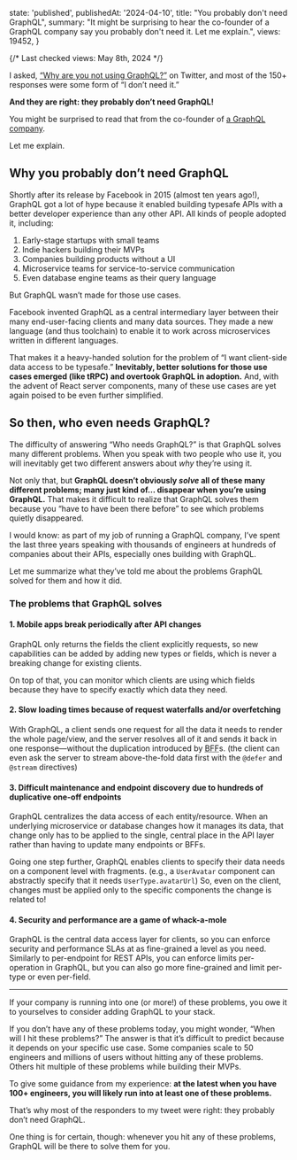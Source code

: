 
  state: 'published',
  publishedAt: '2024-04-10',
  title: "You probably don't need GraphQL",
  summary:
    "It might be surprising to hear the co-founder of a GraphQL company say you probably don't need it. Let me explain.",
  views: 19452,
}

{/* Last checked views: May 8th, 2024 */}


<BlogPost meta={meta}>

I asked, [“Why are you not using GraphQL?”](https://twitter.com/mxstbr/status/1765821895742828915) on Twitter, and most of the 150+ responses were some form of “I don’t need it.”

**And they are right: they probably don’t need GraphQL!**

You might be surprised to read that from the co-founder of [a GraphQL company](https://stellate.co/).

Let me explain.

## Why you probably don’t need GraphQL

Shortly after its release by Facebook in 2015 (almost ten years ago!), GraphQL got a lot of hype because it enabled building typesafe APIs with a better developer experience than any other API. All kinds of people adopted it, including:

1. Early-stage startups with small teams
2. Indie hackers building their MVPs
3. Companies building products without a UI
4. Microservice teams for service-to-service communication
5. Even database engine teams as their query language

But GraphQL wasn’t made for those use cases.

Facebook invented GraphQL as a central intermediary layer between their many end-user-facing clients and many data sources. They made a new language (and thus toolchain) to enable it to work across microservices written in different languages.

That makes it a heavy-handed solution for the problem of “I want client-side data access to be typesafe.” **Inevitably, better solutions for those use cases emerged (like tRPC) and overtook GraphQL in adoption.** And, with the advent of React server components, many of these use cases are yet again poised to be even further simplified.

## So then, who even needs GraphQL?

The difficulty of answering “Who needs GraphQL?” is that GraphQL solves many different problems. When you speak with two people who use it, you will inevitably get two different answers about _why_ they’re using it.

Not only that, but **GraphQL doesn’t obviously _solve_ all of these many different problems; many just kind of… disappear when you’re using GraphQL.** That makes it difficult to realize that GraphQL solves them because you “have to have been there before” to see which problems quietly disappeared.

I would know: as part of my job of running a GraphQL company, I’ve spent the last three years speaking with thousands of engineers at hundreds of companies about their APIs, especially ones building with GraphQL.

Let me summarize what they’ve told me about the problems GraphQL solved for them and how it did.

### The problems that GraphQL solves

#### 1. Mobile apps break periodically after API changes

GraphQL only returns the fields the client explicitly requests, so new capabilities can be added by adding new types or fields, which is never a breaking change for existing clients.

On top of that, you can monitor which clients are using which fields because they have to specify exactly which data they need.

#### 2. Slow loading times because of request waterfalls and/or overfetching

With GraphQL, a client sends one request for all the data it needs to render the whole page/view, and the server resolves all of it and sends it back in one response—without the duplication introduced by <abbr title="Backend for Frontend">BFF</abbr>s. (the client can even ask the server to stream above-the-fold data first with the `@defer` and `@stream` directives)

#### 3. Difficult maintenance and endpoint discovery due to hundreds of duplicative one-off endpoints

GraphQL centralizes the data access of each entity/resource. When an underlying microservice or database changes how it manages its data, that change only has to be applied to the single, central place in the API layer rather than having to update many endpoints or BFFs.

Going one step further, GraphQL enables clients to specify their data needs on a component level with fragments. (e.g., a `UserAvatar` component can abstractly specify that it needs `UserType.avatarUrl`) So, even on the client, changes must be applied only to the specific components the change is related to!

#### 4. Security and performance are a game of whack-a-mole

GraphQL is the central data access layer for clients, so you can enforce security and performance SLAs at as fine-grained a level as you need. Similarly to per-endpoint for REST APIs, you can enforce limits per-operation in GraphQL, but you can also go more fine-grained and limit per-type or even per-field.

---

If your company is running into one (or more!) of these problems, you owe it to yourselves to consider adding GraphQL to your stack.

If you don’t have any of these problems today, you might wonder, “When will I hit these problems?” The answer is that it’s difficult to predict because it depends on your specific use case. Some companies scale to 50 engineers and millions of users without hitting any of these problems. Others hit multiple of these problems while building their MVPs.

To give some guidance from my experience: **at the latest when you have 100+ engineers, you will likely run into at least one of these problems.**

That’s why most of the responders to my tweet were right: they probably don’t need GraphQL.

One thing is for certain, though: whenever you hit any of these problems, GraphQL will be there to solve them for you.

</BlogPost>
